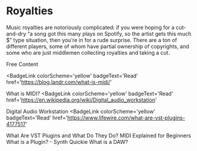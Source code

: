 # Royalties

Music royalties are notoriously complicated: if you were hoping for a cut-and-dry “a song got this many plays on Spotify, so the artist gets this much $” type situation, then you’re in for a rude surprise. There are a ton of different players, some of whom have partial ownership of copyrights, and some who are just middlemen collecting royalties and taking a cut.

<ResourceGroupTitle>Free Content</ResourceGroupTitle>

<BadgeLink
  colorScheme='yellow'
  badgeText='Read'
  href='https://blog.landr.com/what-is-midi/'
>
  What is MIDI?
</BadgeLink>
<BadgeLink
  colorScheme='yellow'
  badgeText='Read'
  href='https://en.wikipedia.org/wiki/Digital_audio_workstation'
>
  Digital Audio Workstation
</BadgeLink>
<BadgeLink
  colorScheme='yellow'
  badgeText='Read'
  href='https://www.lifewire.com/what-are-vst-plugins-4177517'
>
  What Are VST Plugins and What Do They Do?
</BadgeLink>
<BadgeLink badgeText='Watch' href='https://www.youtube.com/watch?v=faZIkN_e_1s'>
  MIDI Explained for Beginners
</BadgeLink>
<BadgeLink badgeText='Watch' href='https://www.youtube.com/watch?v=IUiVlNjcSVk'>
  What is a Plugin? - Synth Quickie
</BadgeLink>
<BadgeLink badgeText='Watch' href='https://www.youtube.com/watch?v=QfZLfqTMVhQ'>
  What is a DAW?
</BadgeLink>
